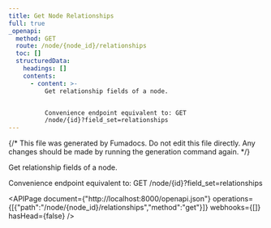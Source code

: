 ```yaml
---
title: Get Node Relationships
full: true
_openapi:
  method: GET
  route: /node/{node_id}/relationships
  toc: []
  structuredData:
    headings: []
    contents:
      - content: >-
          Get relationship fields of a node.


          Convenience endpoint equivalent to: GET
          /node/{id}?field_set=relationships
---
```


{/* This file was generated by Fumadocs. Do not edit this file directly. Any changes should be made by running the generation command again. */}

Get relationship fields of a node.

Convenience endpoint equivalent to: GET /node/{id}?field_set=relationships

<APIPage document={"http://localhost:8000/openapi.json"} operations={[{"path":"/node/{node_id}/relationships","method":"get"}]} webhooks={[]} hasHead={false} />